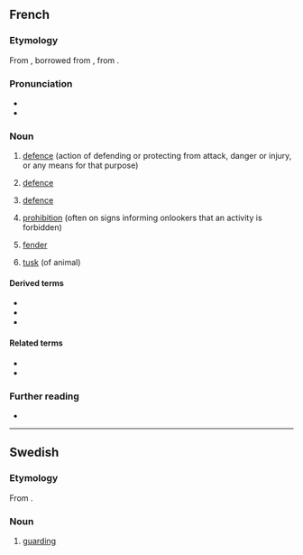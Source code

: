 {{also|defense}}

==French==
{{wikipedia|lang=fr}}

===Etymology===
From {{inh|fr|fro|-}}, borrowed from {{bor|fr|LL.|defensa}}, from {{der|fr|la|defendo}}.

===Pronunciation===
* {{fr-IPA}}
* {{audio|fr|Fr-défense.ogg|Audio}}

===Noun===
{{fr-noun|f}}

# [[defence]] (action of defending or protecting from attack, danger or injury, or any means for that purpose)
# {{lb|fr|legal}} [[defence]]
# {{lb|fr|sports}} [[defence]]
# [[prohibition]] (often on signs informing onlookers that an activity is forbidden)
#: {{ux|fr|'''défense''' de fumer|'''no''' smoking}}
#: {{ux|fr|'''défense''' de stationner|'''no''' parking}}
# {{lb|fr|nautical}} [[fender]]
# [[tusk]] (of animal)

====Derived terms====
* {{l|fr|La Défense}}
* {{l|fr|légitime défense}}
* {{l|fr|prendre la défense}}

====Related terms====
* {{l|fr|défendre}}
* {{l|fr|défenseur}}

===Further reading===
* {{R:TLFi}}

----

==Swedish==

===Etymology===
From {{der|sv|fr|défense}}.

===Noun===
{{sv-noun|c}}

# {{lb|sv|medicine}} [[guarding]]
